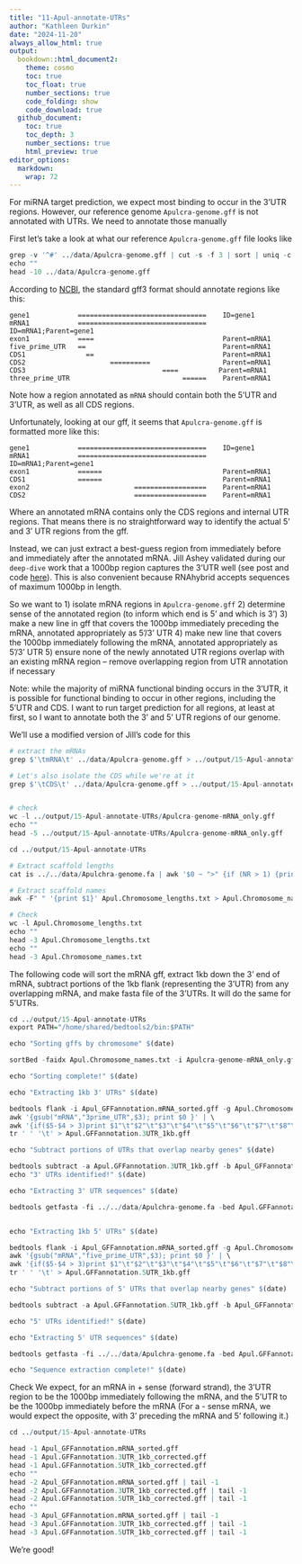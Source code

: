 ```yaml
---
title: "11-Apul-annotate-UTRs"
author: "Kathleen Durkin"
date: "2024-11-20"
always_allow_html: true
output: 
  bookdown::html_document2:
    theme: cosmo
    toc: true
    toc_float: true
    number_sections: true
    code_folding: show
    code_download: true
  github_document:
    toc: true
    toc_depth: 3
    number_sections: true
    html_preview: true 
editor_options: 
  markdown: 
    wrap: 72
---
```


For miRNA target prediction, we expect most binding to occur in the 3'UTR regions. However, our reference genome `Apulcra-genome.gff` is not annotated with UTRs. We need to annotate those manually

First let's take a look at what our reference `Apulcra-genome.gff` file looks like

```r
grep -v '^#' ../data/Apulcra-genome.gff | cut -s -f 3 | sort | uniq -c | sort -rn
echo ""
head -10 ../data/Apulcra-genome.gff
```

According to [NCBI](https://www.ncbi.nlm.nih.gov/genbank/genomes_gff/), the standard gff3 format should annotate regions like this:

```         
gene1            ================================    ID=gene1
mRNA1            ================================    ID=mRNA1;Parent=gene1
exon1            ====                                Parent=mRNA1
five_prime_UTR   ==                                  Parent=mRNA1
CDS1               ==                                Parent=mRNA1
CDS2                     ==========                  Parent=mRNA1
CDS3                                  ====          Parent=mRNA1
three_prime_UTR                            ======    Parent=mRNA1
```
Note how a region annotated as `mRNA` should contain both the 5'UTR and 3'UTR, as well as all CDS regions.

Unfortunately, looking at our gff, it seems that `Apulcra-genome.gff` is formatted more like this:

```
gene1            ================================    ID=gene1
mRNA1            ================================    ID=mRNA1;Parent=gene1
exon1            ======                              Parent=mRNA1
CDS1             ======                              Parent=mRNA1
exon2                          ==================    Parent=mRNA1
CDS2                           ==================    Parent=mRNA1
```
Where an annotated mRNA contains only the CDS regions and internal UTR regions. That means there is no straightforward way to identify the actual 5' and 3' UTR regions from the gff. 

Instead, we can just extract a best-guess region from immediately before and immediately after the annotated mRNA. Jill Ashey validated during our `deep-dive` work that a 1000bp region captures the 3'UTR well (see post and code [here](https://github.com/JillAshey/JillAshey_Putnam_Lab_Notebook/blob/master/_posts/2024-06-15-e5-deepdive-miRNA-TargetPrediction.md)). This is also convenient because RNAhybrid accepts sequences of maximum 1000bp in length. 

So we want to 
1) isolate mRNA regions in `Apulcra-genome.gff`
2) determine sense of the annotated region (to inform which end is 5' and which is 3')
3) make a new line in gff that covers the 1000bp immediately preceding the mRNA, annotated appropriately as 5'/3' UTR
4) make new line that covers the 1000bp immediately following the mRNA, annotated appropriately as 5'/3' UTR
5) ensure none of the newly annotated UTR regions overlap with an existing mRNA region -- remove overlapping region from UTR annotation if necessary

Note: while the majority of miRNA functional binding occurs in the 3'UTR, it is possible for functional binding to occur in other regions, including the 5'UTR and CDS. I want to run target prediction for all regions, at least at first, so I want to annotate both the 3' and 5' UTR regions of our genome.

We'll use a modified version of Jill's code for this

```r

# extract the mRNAs
grep $'\tmRNA\t' ../data/Apulcra-genome.gff > ../output/15-Apul-annotate-UTRs/Apulcra-genome-mRNA_only.gff

# Let's also isolate the CDS while we're at it
grep $'\tCDS\t' ../data/Apulcra-genome.gff > ../output/15-Apul-annotate-UTRs/Apulcra-genome-CDS_only.gff


# check
wc -l ../output/15-Apul-annotate-UTRs/Apulcra-genome-mRNA_only.gff
echo ""
head -5 ../output/15-Apul-annotate-UTRs/Apulcra-genome-mRNA_only.gff
```


```r
cd ../output/15-Apul-annotate-UTRs

# Extract scaffold lengths
cat is ../../data/Apulchra-genome.fa | awk '$0 ~ ">" {if (NR > 1) {print c;} c=0;printf substr($0,2,100) "\t"; } $0 !~ ">" {c+=length($0);} END { print c; }' > Apul.Chromosome_lengths.txt

# Extract scaffold names
awk -F" " '{print $1}' Apul.Chromosome_lengths.txt > Apul.Chromosome_names.txt

# Check
wc -l Apul.Chromosome_lengths.txt 
echo ""
head -3 Apul.Chromosome_lengths.txt 
echo ""
head -3 Apul.Chromosome_names.txt 

```

The following code will sort the mRNA gff, extract 1kb down the 3' end of mRNA, subtract portions of the 1kb flank (representing the 3'UTR) from any overlapping mRNA, and make fasta file of the 3'UTRs. It will do the same for 5'UTRs.

```r
cd ../output/15-Apul-annotate-UTRs
export PATH="/home/shared/bedtools2/bin:$PATH"

echo "Sorting gffs by chromosome" $(date)

sortBed -faidx Apul.Chromosome_names.txt -i Apulcra-genome-mRNA_only.gff > Apul_GFFannotation.mRNA_sorted.gff

echo "Sorting complete!" $(date)

echo "Extracting 1kb 3' UTRs" $(date)

bedtools flank -i Apul_GFFannotation.mRNA_sorted.gff -g Apul.Chromosome_lengths.txt -l 0 -r 1000 -s | \
awk '{gsub("mRNA","3prime_UTR",$3); print $0 }' | \
awk '{if($5-$4 > 3)print $1"\t"$2"\t"$3"\t"$4"\t"$5"\t"$6"\t"$7"\t"$8"\t"$9}' | \
tr ' ' '\t' > Apul.GFFannotation.3UTR_1kb.gff

echo "Subtract portions of UTRs that overlap nearby genes" $(date)

bedtools subtract -a Apul.GFFannotation.3UTR_1kb.gff -b Apul_GFFannotation.mRNA_sorted.gff > Apul.GFFannotation.3UTR_1kb_corrected.gff 
echo "3' UTRs identified!" $(date)

echo "Extracting 3' UTR sequences" $(date)

bedtools getfasta -fi ../../data/Apulchra-genome.fa -bed Apul.GFFannotation.3UTR_1kb_corrected.gff -fo Apul_3UTR_1kb.fasta -fullHeader


echo "Extracting 1kb 5' UTRs" $(date)

bedtools flank -i Apul_GFFannotation.mRNA_sorted.gff -g Apul.Chromosome_lengths.txt -l 1000 -r 0 -s | \
awk '{gsub("mRNA","five_prime_UTR",$3); print $0 }' | \
awk '{if($5-$4 > 3)print $1"\t"$2"\t"$3"\t"$4"\t"$5"\t"$6"\t"$7"\t"$8"\t"$9}' | \
tr ' ' '\t' > Apul.GFFannotation.5UTR_1kb.gff

echo "Subtract portions of 5' UTRs that overlap nearby genes" $(date)

bedtools subtract -a Apul.GFFannotation.5UTR_1kb.gff -b Apul_GFFannotation.mRNA_sorted.gff > Apul.GFFannotation.5UTR_1kb_corrected.gff

echo "5' UTRs identified!" $(date)

echo "Extracting 5' UTR sequences" $(date)

bedtools getfasta -fi ../../data/Apulchra-genome.fa -bed Apul.GFFannotation.5UTR_1kb_corrected.gff -fo Apul_5UTR_1kb.fasta -fullHeader

echo "Sequence extraction complete!" $(date)
```

Check We expect, for an mRNA in + sense (forward strand), the 3'UTR region to be the 1000bp immediately following the mRNA, and the 5'UTR to be the 1000bp immediately before the mRNA
(For a - sense mRNA, we would expect the opposite, with 3' preceding the mRNA and 5' following it.)
```r
cd ../output/15-Apul-annotate-UTRs

head -1 Apul_GFFannotation.mRNA_sorted.gff
head -1 Apul.GFFannotation.3UTR_1kb_corrected.gff
head -1 Apul.GFFannotation.5UTR_1kb_corrected.gff
echo ""
head -2 Apul_GFFannotation.mRNA_sorted.gff | tail -1
head -2 Apul.GFFannotation.3UTR_1kb_corrected.gff | tail -1
head -2 Apul.GFFannotation.5UTR_1kb_corrected.gff | tail -1
echo ""
head -3 Apul_GFFannotation.mRNA_sorted.gff | tail -1
head -3 Apul.GFFannotation.3UTR_1kb_corrected.gff | tail -1
head -3 Apul.GFFannotation.5UTR_1kb_corrected.gff | tail -1

```

We're good!



